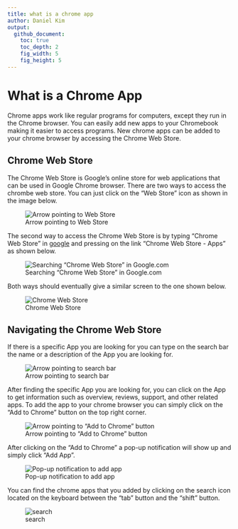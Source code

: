 ```yaml
---
title: what is a chrome app
author: Daniel Kim
output:
  github_document:
    toc: true
    toc_depth: 2
    fig_width: 5
    fig_height: 5
---
```


# What is a Chrome App

Chrome apps work like regular programs for computers, except they run in the Chrome browser. You can easily add new apps to your Chromebook making it easier to access programs. New chrome apps can be added to your chrome browser by accessing the Chrome Web Store.

## Chrome Web Store

The Chrome Web Store is Google's online store for web applications that can be used in Google Chrome browser. There are two ways to access the chrombe web store. You can just click on the "Web Store" icon as shown in the image below.

![Arrow pointing to Web Store](https://user-images.githubusercontent.com/19320775/26955779-043712b4-4c87-11e7-9bf0-0b5a2b9e752c.png)

The second way to access the Chrome Web Store is by typing "Chrome Web Store" in [google](https://www.google.com/) and pressing on the link "Chrome Web Store - Apps" as shown below.

![Searching "Chrome Web Store" in Google.com](https://user-images.githubusercontent.com/19320775/26956472-eea2d528-4c8b-11e7-86b8-161f34269ccf.png)

Both ways should eventually give a similar screen to the one shown below.

![Chrome Web Store](https://user-images.githubusercontent.com/19320775/26956578-c51d655a-4c8c-11e7-87b9-ba8fb4cd675f.png)

## Navigating the Chrome Web Store

If there is a specific App you are looking for you can type on the search bar the name or a description of the App you are looking for.

![Arrow pointing to search bar](https://user-images.githubusercontent.com/19320775/26956855-ee57947a-4c8e-11e7-8e2c-3ae43c1d1621.png)

After finding the specific App you are looking for, you can click on the App to get information such as overview, reviews, support, and other related apps. To add the app to your chrome browser you can simply click on the "Add to Chrome" button on the top right corner. 

![Arrow pointing to "Add to Chrome" button](https://user-images.githubusercontent.com/19320775/26957248-baaad580-4c91-11e7-9ecd-3f516c4f7068.png)

After clicking on the "Add to Chrome" a pop-up notification will show up and simply click "Add App".

![Pop-up notification to add app](https://user-images.githubusercontent.com/19320775/26957281-fbe1804e-4c91-11e7-9017-da663fb46c1a.png)

You can find the chrome apps that you added by clicking on the search icon located on the keyboard between the "tab" button and the "shift" button.

![search](https://user-images.githubusercontent.com/19320775/26958063-9ac23fc4-4c96-11e7-954e-2ec51339af3a.jpg)
